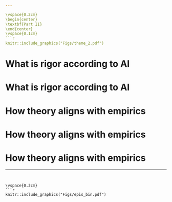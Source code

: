 ```yaml
---

\vspace{0.2cm}
\begin{center}
\textbf{Part II}
\end{center}
\vspace{0.1cm}
```r
knitr::include_graphics("Figs/theme_2.pdf")
```
\vspace{0.1cm}
\begin{center}
\textbf{Building rigor in social research by aligning theory and empirics}
\end{center}

# What is rigor according to AI

\begincols
  \begincol{.4\textwidth}
    \begin{figure}
    \centering
    \includegraphics[scale=0.25]{Figs/theme_2}
    \end{figure}
  \endcol
  \begincol{.5\textwidth}
  \begin{small}
  \begin{itemize}
    \item The image showcases a large, fortress-like structure made of books and \textbf{scientific instruments}, symbolizing the strength and solid foundation of rigorous research.
    \vspace{0.3cm}
    \item This structure is encircled by a moat of flowing \textbf{data and statistics}, highlighting the \textbf{depth and thoroughness} required in research.
  \end{itemize}
  \end{small}
  \endcol
\endcols

# What is rigor according to AI

\begincols
  \begincol{.4\textwidth}
    \begin{figure}
    \centering
    \includegraphics[scale=0.25]{Figs/theme_2}
    \end{figure}
  \endcol
  \begincol{.5\textwidth}
  \begin{small}
  \begin{itemize}
    \item Atop the fortress, researchers are depicted using telescopes, microscopes, and computers, representing their \textbf{meticulous and detailed} work.
    \vspace{0.3cm}
    \item The clear and bright sky above the structure suggests the \textbf{clarity and enlightenment} achieved through rigorous study.
  \end{itemize}
  \end{small}
  \endcol
\endcols






# How theory aligns with empirics

\begin{itemize}
  \item \textbf{Induction}
  \vspace{0.1cm}
  \begin{itemize}
    \item Producing broad claims based on our observations showing systematic patterns
    \item 
    \item Better for showing the existence a "theoretical" possibility awaiting further research
  \end{itemize}
  \vspace{0.6cm}
  \item Deduction
  \vspace{0.6cm}
  \item Abduction
\end{itemize}

# How theory aligns with empirics



# How theory aligns with empirics






---
```


\vspace{0.3cm}
```r
knitr::include_graphics("Figs/epis_bin.pdf")
```

